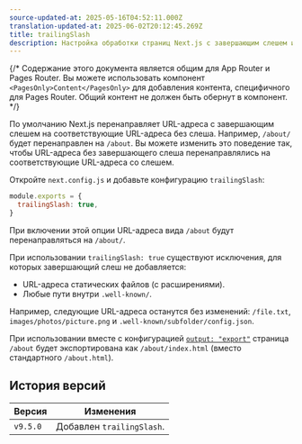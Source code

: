 ```yaml
---
source-updated-at: 2025-05-16T04:52:11.000Z
translation-updated-at: 2025-06-02T20:12:45.269Z
title: trailingSlash
description: Настройка обработки страниц Next.js с завершающим слешем или без него.
---
```


{/* Содержание этого документа является общим для App Router и Pages Router. Вы можете использовать компонент `<PagesOnly>Content</PagesOnly>` для добавления контента, специфичного для Pages Router. Общий контент не должен быть обернут в компонент. */}

По умолчанию Next.js перенаправляет URL-адреса с завершающим слешем на соответствующие URL-адреса без слеша. Например, `/about/` будет перенаправлен на `/about`. Вы можете изменить это поведение так, чтобы URL-адреса без завершающего слеша перенаправлялись на соответствующие URL-адреса со слешем.

Откройте `next.config.js` и добавьте конфигурацию `trailingSlash`:

```js filename="next.config.js"
module.exports = {
  trailingSlash: true,
}
```

При включении этой опции URL-адреса вида `/about` будут перенаправляться на `/about/`.

При использовании `trailingSlash: true` существуют исключения, для которых завершающий слеш не добавляется:

- URL-адреса статических файлов (с расширениями).
- Любые пути внутри `.well-known/`.

Например, следующие URL-адреса останутся без изменений: `/file.txt`, `images/photos/picture.png` и `.well-known/subfolder/config.json`.

При использовании вместе с конфигурацией [`output: "export"`](/docs/app/guides/static-exports) страница `/about` будет экспортирована как `/about/index.html` (вместо стандартного `/about.html`).

## История версий

| Версия   | Изменения                |
| -------- | ------------------------ |
| `v9.5.0` | Добавлен `trailingSlash`. |